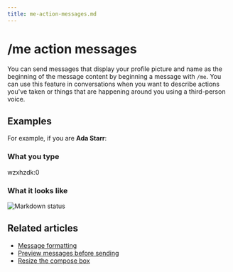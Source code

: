 ```yaml
---
title: me-action-messages.md
---
```


# /me action messages


You can send messages that display your profile picture and name as the
beginning of the message content by beginning a message with `/me`. You can
use this feature in conversations when you want to describe actions you've
taken or things that are happening around you using a third-person voice.




## Examples


For example, if you are **Ada Starr**:

### What you type


wzxhzdk:0


### What it looks like

![Markdown status](/static/images/help/markdown-status.png)




## Related articles

* [Message formatting](/help/format-your-message-using-markdown)
* [Preview messages before sending](/help/preview-your-message-before-sending)
* [Resize the compose box](/help/resize-the-compose-box)


